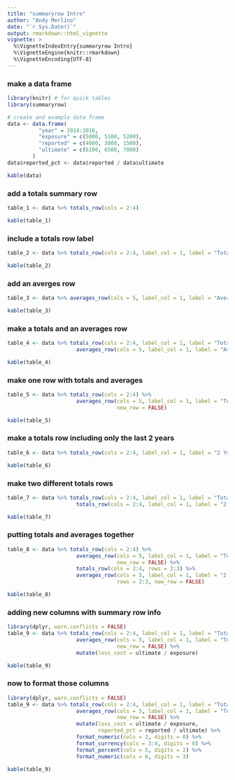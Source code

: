 ```yaml
---
title: "summaryrow Intro"
author: "Andy Merlino"
date: "`r Sys.Date()`"
output: rmarkdown::html_vignette
vignette: >
  %\VignetteIndexEntry{summaryrow Intro}
  %\VignetteEngine{knitr::rmarkdown}
  %\VignetteEncoding{UTF-8}
---
```


### make a data frame
```r
library(knitr) # for quick tables
library(summaryrow)

# create and example data frame
data <- data.frame(
          "year" = 2014:2016,
          "exposure" = c(5000, 5100, 5200),
          "reported" = c(4000, 3000, 1500),
          "ultimate" = c(6100, 6500, 7000)
        )
data$reported_pct <- data$reported / data$ultimate

kable(data)
```

### add a totals summary row
```r
table_1 <- data %>% totals_row(cols = 2:4)

kable(table_1)
```

### include a totals row label
```r
table_2 <- data %>% totals_row(cols = 2:4, label_col = 1, label = "Totals:")

kable(table_2)
```

### add an averges row
```r
table_3 <- data %>% averages_row(cols = 5, label_col = 1, label = "Averages:")

kable(table_3)
```

### make a totals and an averages row
```r
table_4 <- data %>% totals_row(cols = 2:4, label_col = 1, label = "Totals:") %>%
                      averages_row(cols = 5, label_col = 1, label = "Averages:")

kable(table_4)
```

### make one row with totals and averages
```r
table_5 <- data %>% totals_row(cols = 2:4) %>%
                      averages_row(cols = 5, label_col = 1, label = "Totals/Averages:", 
                                   new_row = FALSE)

kable(table_5)
```

### make a totals row including only the last 2 years
```r
table_6 <- data %>% totals_row(cols = 2:4, label_col = 1, label = "2 Yr Totals:", rows = 2:3)

kable(table_6)
```

### make two different totals rows
```r
table_7 <- data %>% totals_row(cols = 2:4, label_col = 1, label = "Totals:") %>%
                      totals_row(cols = 2:4, label_col = 1, label = "2 Yr Totals:", rows = 2:3)

kable(table_7)
```

### putting totals and averages together
```r
table_8 <- data %>% totals_row(cols = 2:4) %>%
                      averages_row(cols = 5, label_col = 1, label = "Totals/Averages:", 
                                   new_row = FALSE) %>%
                      totals_row(cols = 2:4, rows = 2:3) %>%
                      averages_row(cols = 5, label_col = 1, label = "2 Yr Totals/Averages:", 
                                   rows = 2:3, new_row = FALSE)

kable(table_8)
```

### adding new columns with summary row info
```r
library(dplyr, warn.conflicts = FALSE)
table_9 <- data %>% totals_row(cols = 2:4, label_col = 1, label = "Totals:") %>%
                      averages_row(cols = 5, label_col = 1, label = "Totals/Averages:", 
                                   new_row = FALSE) %>%
                      mutate(loss_cost = ultimate / exposure)

kable(table_9)
```

### now to format those columns
```r
library(dplyr, warn.conflicts = FALSE)
table_9 <- data %>% totals_row(cols = 2:4, label_col = 1, label = "Totals:") %>%
                      averages_row(cols = 5, label_col = 1, label = "Totals/Averages:", 
                                   new_row = FALSE) %>%
                      mutate(loss_cost = ultimate / exposure,
                             reported_pct = reported / ultimate) %>%
                      format_numeric(cols = 2, digits = 0) %>%
                      format_currency(cols = 3:4, digits = 0) %>%
                      format_percent(cols = 5, digits = 2) %>%
                      format_numeric(cols = 6, digits = 3)

kable(table_9)
```